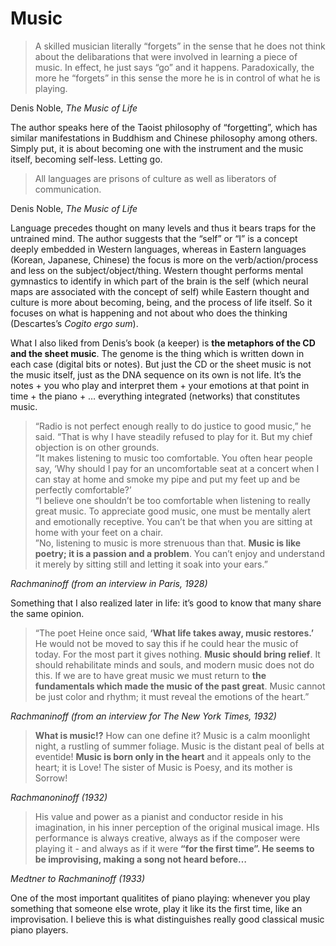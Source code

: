 # Music {-}

> A skilled musician literally "forgets" in the sense that he does not think about the delibarations that were involved in learning a piece of music.
In effect, he just says "go" and it happens.
Paradoxically, the more he "forgets" in this sense the more he is in control of what he is playing.

Denis Noble, *The Music of Life*

The author speaks here of the Taoist philosophy of "forgetting", which has similar manifestations in Buddhism and Chinese philosophy among others.
Simply put, it is about becoming one with the instrument and the music itself, becoming self-less.
Letting go.

> All languages are prisons of culture as well as liberators of communication.

Denis Noble, *The Music of Life*

Language precedes thought on many levels and thus it bears traps for the untrained mind.
The author suggests that the "self" or "I" is a concept deeply embedded in Western languages, whereas in Eastern languages (Korean, Japanese, Chinese) the focus is more on the verb/action/process and less on the subject/object/thing.
Western thought performs mental gymnastics to identify in which part of the brain is the self (which neural maps are associated with the concept of self) while Eastern thought and culture is more about becoming, being, and the process of life itself.
So it focuses on what is happening and not about who does the thinking (Descartes's *Cogito ergo sum*).

What I also liked from Denis's book (a keeper) is **the metaphors of the CD and the sheet music**. 
The genome is the thing which is written down in each case (digital bits or notes).
But just the CD or the sheet music is not the music itself, just as the DNA sequence on its own is not life.
It's the notes + you who play and interpret them + your emotions at that point in time + the piano + ... everything integrated (networks) that constitutes music.

> "Radio is not perfect enough really to do justice to good music," he said.
"That is why I have steadily refused to play for it. But my chief objection is
on other grounds.  
"It makes listening to music too comfortable. You often hear people say, 'Why 
should I pay for an uncomfortable seat at a concert when I can stay at home 
and smoke my pipe and put my feet up and be perfectly comfortable?'  
"I believe one shouldn't be too comfortable when listening to really great 
music. To appreciate good music, one must be mentally alert and emotionally 
receptive. You can't be that when you are sitting at home with your feet on a 
chair.   
"No, listening to music is more strenuous than that. **Music is like poetry;
it is a passion and a problem**. You can't enjoy and understand it merely by 
sitting still and letting it soak into your ears."

*Rachmaninoff (from an interview in Paris, 1928)*

Something that I also realized later in life: it's good to know that many share
the same opinion.

> "The poet Heine once said, **'What life takes away, music restores.'** He 
would not be moved to say this if he could hear the music of today. For the 
most part it gives nothing. **Music should bring relief**. It should 
rehabilitate minds and souls, and modern music does not do this. If we are to 
have great music we must return to **the fundamentals which made the music of 
the past great**. Music cannot be just color and rhythm; it must reveal the 
emotions of the heart."

*Rachmaninoff (from an interview for The New York Times, 1932)*

> **What is music!?** How can one define it? Music is a calm moonlight night, a 
rustling of summer foliage. Music is the distant peal of bells at eventide! 
**Music is born only in the heart** and it appeals only to the heart; it is 
Love! The sister of Music is Poesy, and its mother is Sorrow!

*Rachmanoninoff (1932)*

> His value and power as a pianist and conductor reside in his imagination, in
his inner perception of the original musical image. HIs performance is always
creative, always as if the composer were playing it - and always as if it were
**"for the first time". He seems to be improvising, making a song not heard
before...**

*Medtner to Rachmaninoff (1933)*

One of the most important qualitites of piano playing: whenever you play 
something that someone else wrote, play it like its the first time, like an 
improvisation. I believe this is what distinguishes really good classical music 
piano players.

